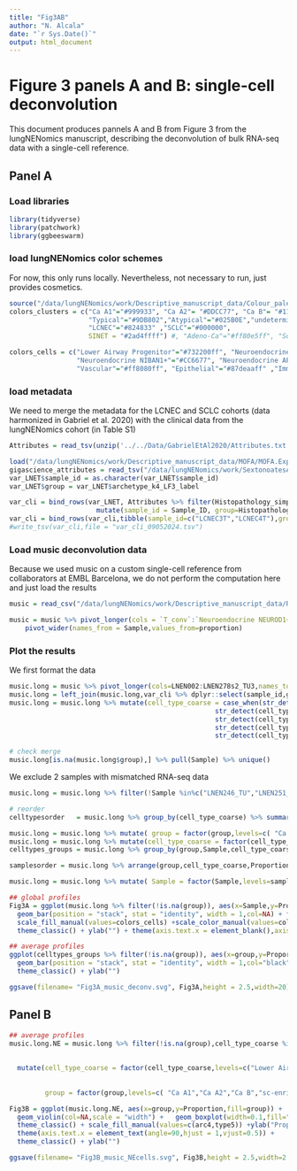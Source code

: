 ```yaml
---
title: "Fig3AB"
author: "N. Alcala"
date: "`r Sys.Date()`"
output: html_document
---
```


# Figure 3 panels A and B: single-cell deconvolution

This document produces pannels A and B from Figure 3 from the lungNENomics manuscript, describing the deconvolution of bulk RNA-seq data with a single-cell reference.

## Panel A

### Load libraries

```r
library(tidyverse)
library(patchwork)
library(ggbeeswarm)
```

### load lungNENomics color schemes
For now, this only runs locally. Nevertheless, not necessary to run, just provides cosmetics.
```r
source("/data/lungNENomics/work/Descriptive_manuscript_data/Colour_palettes.R")
colors_clusters = c("Ca A1"="#999933", "Ca A2"= "#DDCC77", "Ca B"= "#117733", "sc-enriched"="#CC6677",  
                    "Typical"="#9DB802","Atypical"="#025B0E","undetermined"="#CEDB80",
                    "LCNEC"="#824833" ,"SCLC"="#000000",
                    SINET = "#2ad4ffff") #, "Adeno-Ca"="#ff80e5ff", "Squamous-Cell-Ca"="#8080ffff") 

colors_cells = c("Lower Airway Progenitor"="#732200ff", "Neuroendocrine NEUROD1+"= "#ff9955ff", "Neuroendocrine CALCA+"= "#c87137ff",
                 "Neuroendocrine NIBAN1+"="#CC6677", "Neuroendocrine APCDD1+"="#ffb380ff","Neuroendocrine CALML3+"="#deaa87ff",
                 "Vascular"="#ff8080ff", "Epithelial"="#87deaaff" ,"Immune"="#c837abff", Stromal = "#b7b7c8ff") 
```


### load metadata
We need to merge the metadata for the LCNEC and SCLC cohorts (data harmonized in Gabriel et al. 2020) with the clinical data from the lungNENomics cohort (in Table S1)

```r
Attributes = read_tsv(unzip('../../Data/GabrielEtAl2020/Attributes.txt.zip')[1])

load("/data/lungNENomics/work/Descriptive_manuscript_data/MOFA/MOFA.Exp.Meth.Alt.CNV_lungNENomicsCombined/ParetoTI/variables_archetypes_MOFA_LNET.RData") # data also contained in Table S1
gigascience_attributes = read_tsv("/data/lungNENomics/work/SextonoatesA/Attributes.txt")
var_LNET$sample_id = as.character(var_LNET$sample_id)
var_LNET$group = var_LNET$archetype_k4_LF3_label

var_cli = bind_rows(var_LNET, Attributes %>% filter(Histopathology_simplified%in%c("LCNEC","SCLC")) %>% 
                      mutate(sample_id = Sample_ID, group=Histopathology_simplified) %>% dplyr::select(sample_id,group) )
var_cli = bind_rows(var_cli,tibble(sample_id=c("LCNEC3T","LCNEC4T"),group="LCNEC") )
#write_tsv(var_cli,file = "var_cli_09052024.tsv")
```

### Load music deconvolution data
Because we used music on a custom single-cell reference from collaborators at EMBL Barcelona, we do not perform the computation here and just load the results
```r
music = read_csv("/data/lungNENomics/work/Descriptive_manuscript_data/RNA_sequencing_data/music_deconvoluted_cell_proportions_data.csv")

music = music %>% pivot_longer(cols = `T_conv`:`Neuroendocrine NEUROD1+`,names_to = "cell_type",values_to = "proportion") %>% 
    pivot_wider(names_from = Sample,values_from=proportion)
```


### Plot the results
We first format the data
```r
music.long = music %>% pivot_longer(cols=LNEN002:LNEN278s2_TU3,names_to = "Sample",values_to = "Proportion",values_drop_na = F)
music.long = left_join(music.long,var_cli %>% dplyr::select(sample_id,group),by=c(Sample="sample_id")) %>% filter(!is.na(Proportion))
music.long = music.long %>% mutate(cell_type_coarse = case_when(str_detect(cell_type,"Neuroendocrine|Lower")~cell_type,
                                                    str_detect(cell_type,"B|DC|Macrophage|Monocyte|T_|NK|Mast|Myeloid")~"Immune",
                                                    str_detect(cell_type,"ibro")~"Stromal",
                                                    str_detect(cell_type,"Basal|Club|Multiciliated|Muscle_Airway")~"Epithelial",
                                                    str_detect(cell_type,"Endothelial|Pericyte|Plasma|ascular|ymphatic")~"Vascular") )

# check merge 
music.long[is.na(music.long$group),] %>% pull(Sample) %>% unique()
```

We exclude 2 samples with mismatched RNA-seq data 
```r
music.long = music.long %>% filter(!Sample %in%c("LNEN246_TU","LNEN251_TU1") )
```


```r
# reorder 
celltypesorder   = music.long %>% group_by(cell_type_coarse) %>% summarize(Proportion=mean(Proportion,na.rm=T)) %>% arrange(-Proportion) %>% pull(cell_type_coarse)

music.long = music.long %>% mutate( group = factor(group,levels=c( "Ca A1","Ca A2","Ca B","sc-enriched","LCNEC","SCLC")) )
music.long = music.long %>% mutate(cell_type_coarse = factor(cell_type_coarse,levels=celltypesorder))
celltypes_groups = music.long %>% group_by(group,Sample,cell_type_coarse) %>% summarize(Proportion=sum(Proportion,na.rm=T)) %>% ungroup() %>% group_by(group,cell_type_coarse) %>%  summarize(Proportion=mean(Proportion,na.rm=T))

samplesorder = music.long %>% arrange(group,cell_type_coarse,Proportion) %>% pull(Sample) %>% unique()

music.long = music.long %>% mutate( Sample = factor(Sample,levels=samplesorder))

## global profiles
Fig3A = ggplot(music.long %>% filter(!is.na(group)), aes(x=Sample,y=Proportion,fill=cell_type_coarse)) + 
  geom_bar(position = "stack", stat = "identity", width = 1,col=NA) + facet_grid(.~group) + 
  scale_fill_manual(values=colors_cells) +scale_color_manual(values=colors_cells) +  
  theme_classic() + ylab("") + theme(axis.text.x = element_blank(),axis.ticks.x = element_blank()) #+ scale_fill_manual(values=cell11) #+ scale_color_manual(values=cell11)

## average profiles 
ggplot(celltypes_groups %>% filter(!is.na(group)), aes(x=group,y=Proportion,fill=cell_type_coarse)) + 
  geom_bar(position = "stack", stat = "identity", width = 1,col="black") + scale_fill_manual(values=colors_cells) + 
  theme_classic() + ylab("") 

ggsave(filename= "Fig3A_music_deconv.svg", Fig3A,height = 2.5,width=20)
```

## Panel B

```r
## average profiles 
music.long.NE = music.long %>% filter(!is.na(group),cell_type_coarse %in% c("Lower Airway Progenitor","Neuroendocrine CALCA+",
                                                                              "Neuroendocrine NEUROD1+","Neuroendocrine NIBAN1+",
                                                                              "Neuroendocrine CALML3+")) %>% 
  mutate(cell_type_coarse = factor(cell_type_coarse,levels=c("Lower Airway Progenitor","Neuroendocrine CALCA+",
                                                                              "Neuroendocrine NEUROD1+","Neuroendocrine NIBAN1+",
                                                                              "Neuroendocrine CALML3+")),
         group = factor(group,levels=c( "Ca A1","Ca A2","Ca B","sc-enriched","LCNEC","SCLC")))

Fig3B = ggplot(music.long.NE, aes(x=group,y=Proportion,fill=group)) + 
  geom_violin(col=NA,scale = "width") +   geom_boxplot(width=0.1,fill="white") + #geom_beeswarm(col="white",shape=21,size=1)+ 
  theme_classic() + scale_fill_manual(values=c(arc4,type5)) +ylab("Proportion")+xlab("") + guides(fill="none") + facet_grid(.~cell_type_coarse) + 
  theme(axis.text.x = element_text(angle=90,hjust = 1,vjust=0.5)) + 
  theme_classic() + ylab("") 

ggsave(filename= "Fig3B_music_NEcells.svg", Fig3B,height = 2.5,width=2.2*4)
```
